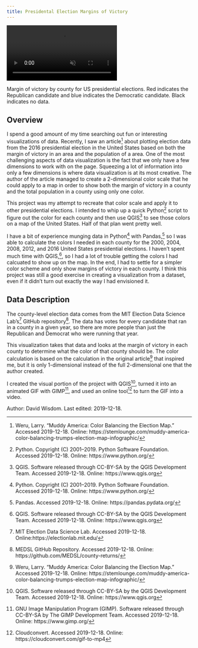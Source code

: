 ```yaml
---
title: Presidental Election Margins of Victory
---
```


<!-- VIDEO ON LOOP: see styles.css for formatting -->
<div class="video-wrapper">
  <video id="wisdomvideo" controls preload="true" autoplay loop muted>
    <source src="http://drdavis.space/teaching/ds/sdd/media/2019/12/cloud_gif_to_mp4.mp4"type="video/mp4" >
  </video>
</div>
Margin of victory by county for US presidential elections. Red indicates the Republican candidate and blue indicates the Democratic candidate. Black indicates no data.


## Overview
I spend a good amount of my time searching out fun or interesting visualizations of data. Recently, I saw an article[^article] about plotting election data from the 2016 presidential election in the United States based on both the margin of victory in an area and the population of a area. One of the most challenging aspects of data visualization is the fact that we only have a few dimensions to work with on the page. Squeezing a lot of information into only a few dimensions is where data visualization is at its most creative. The author of the article managed to create a 2-dimensional color scale that he could apply to a map in order to show both the margin of victory in a county and the total population in a county using only one color. 

This project was my attempt to recreate that color scale and apply it to other presidential elections. I intended to whip up a quick Python[^python] script to figure out the color for each county and then use QGIS[^qgis] to see those colors on a map of the United States. Half of that plan went pretty well.

I have a bit of experience munging data in Python[^python] with Pandas,[^pandas] so I was able to calculate the colors I needed in each county for the 2000, 2004, 2008, 2012, and 2016 United States presidential elections. I haven't spent much time with QGIS,[^qgis], so I had a lot of trouble getting the colors I had calcuated to show up on the map. In the end, I had to settle for a simpler color scheme and only show margins of victory in each county. I think this project was still a good exercise in creating a visualization from a dataset, even if it didn't turn out exactly the way I had envisioned it.   


## Data Description
The county-level election data comes from the MIT Election Data Science Lab's[^mit] GitHub repository[^source]. The data has votes for every candidate that ran in a county in a given year, so there are more people than just the Republican and Democrat who were running that year. 

This visualization takes that data and looks at the margin of victory in each county to determine what the color of that county should be. The color calculation is based on the calculation in the original article[^article] that inspired me, but it is only 1-dimensional instead of the full 2-dimensional one that the author created.

I created the visual portion of the project with QGIS[^qgis], turned it into an animated GIF with GIMP[^gimp], and used an online tool[^cloud_convert] to turn the GIF into a video.


<div class="credit-line">
Author: David Wisdom.
Last edited: 2019-12-18.
</div>


[^article]: Weru, Larry. "Muddy America: Color Balancing the Election Map." Accessed 2019-12-18. Online: https://stemlounge.com/muddy-america-color-balancing-trumps-election-map-infographic/
[^cloud_convert]: Cloudconvert. Accessed 2019-12-18. Online: https://cloudconvert.com/gif-to-mp4
[^gimp]: GNU Image Manipulation Program (GIMP). Software released through CC-BY-SA by The GIMP Development Team. Accessed 2019-12-18. Online: https://www.gimp.org/
[^mit]: MIT Election Data Science Lab. Accessed 2019-12-18. Online:https://electionlab.mit.edu/
[^pandas]: Pandas. Accessed 2019-12-18. Online: https://pandas.pydata.org/
[^python]: Python. Copyright (C) 2001--2019. Python Software Foundation. Accessed 2019-12-18. Online: https://www.python.org/
[^source]: MEDSL GitHub Repository. Accessed 2019-12-18. Online: https://github.com/MEDSL/county-returns/
[^qgis]: QGIS. Software released through CC-BY-SA by the QGIS Development Team. Accessed 2019-12-18. Online: https://www.qgis.org

